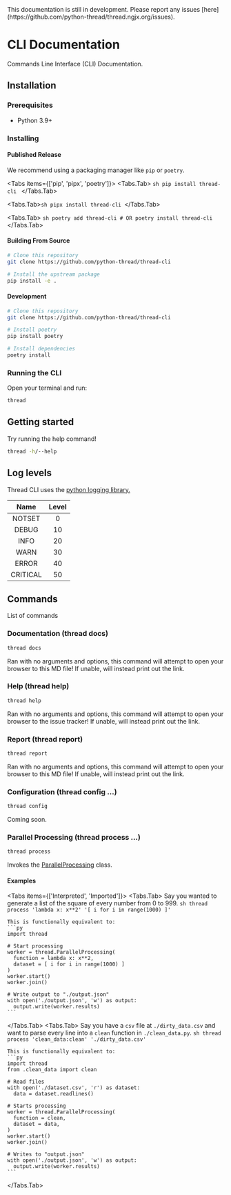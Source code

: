 
<Callout type="warning">
  This documentation is still in development. Please report any issues
  [here](https://github.com/python-thread/thread.ngjx.org/issues).
</Callout>

# CLI Documentation

Commands Line Interface (CLI) Documentation.

## Installation

<Steps>

### Prerequisites

- Python 3.9+

### Installing

#### Published Release

We recommend using a packaging manager like `pip` or `poetry`.

<Tabs items={['pip', 'pipx', 'poetry']}>
  <Tabs.Tab>
    ```sh
    pip install thread-cli
    ```
  </Tabs.Tab>

<Tabs.Tab>```sh pipx install thread-cli ```</Tabs.Tab>

  <Tabs.Tab>
    ```sh
    poetry add thread-cli
    # OR
    poetry install thread-cli
    ```
  </Tabs.Tab>
</Tabs>

#### Building From Source

```sh
# Clone this repository
git clone https://github.com/python-thread/thread-cli

# Install the upstream package
pip install -e .
```

#### Development

```sh
# Clone this repository
git clone https://github.com/python-thread/thread-cli

# Install poetry
pip install poetry

# Install dependencies
poetry install
```

### Running the CLI

Open your terminal and run:

```sh
thread
```

</Steps>

## Getting started

Try running the help command!

```sh
thread -h/--help
```

## Log levels

Thread CLI uses the [python logging library.](https://docs.python.org/3/library/logging.html)

|   Name   | Level |
| :------: | :---: |
|  NOTSET  |   0   |
|  DEBUG   |  10   |
|   INFO   |  20   |
|   WARN   |  30   |
|  ERROR   |  40   |
| CRITICAL |  50   |

## Commands

List of commands

### Documentation (thread docs)

```sh
thread docs
```

Ran with no arguments and options, this command will attempt to open your browser to this MD file!
If unable, will instead print out the link.

### Help (thread help)

```sh
thread help
```

Ran with no arguments and options, this command will attempt to open your browser to the issue tracker!
If unable, will instead print out the link.

### Report (thread report)

```sh
thread report
```

Ran with no arguments and options, this command will attempt to open your browser to this MD file!
If unable, will instead print out the link.

### Configuration (thread config ...)

```sh
thread config
```

Coming soon.

### Parallel Processing (thread process ...)

```sh
thread process
```

Invokes the [ParallelProcessing](/docs/parallel-processing#importing-the-class) class.

#### Examples

<Tabs items={['Interpreted', 'Imported']}>
  <Tabs.Tab>
    Say you wanted to generate a list of the square of every number from 0 to 999.
    ```sh
    thread process 'lambda x: x**2' '[ i for i in range(1000) ]'
    ```

    This is functionally equivalent to:
    ```py
    import thread

    # Start processing
    worker = thread.ParallelProcessing(
      function = lambda x: x**2,
      dataset = [ i for i in range(1000) ]
    )
    worker.start()
    worker.join()

    # Write output to "./output.json"
    with open('./output.json', 'w') as output:
      output.write(worker.results)
    ```

  </Tabs.Tab>
  <Tabs.Tab>
    Say you have a `csv` file at `./dirty_data.csv` and want to parse every line into a `clean` function in `./clean_data.py`.
    ```sh
    thread process 'clean_data:clean' './dirty_data.csv'
    ```

    This is functionally equivalent to:
    ```py
    import thread
    from .clean_data import clean

    # Read files
    with open('./dataset.csv', 'r') as dataset:
      data = dataset.readlines()

    # Starts processing
    worker = thread.ParallelProcessing(
      function = clean,
      dataset = data,
    )
    worker.start()
    worker.join()

    # Writes to "output.json"
    with open('./output.json', 'w') as output:
      output.write(worker.results)
    ```

  </Tabs.Tab>
</Tabs>
